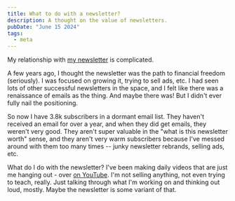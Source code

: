 ```yaml
---
title: What to do with a newsletter?
description: A thought on the value of newsletters.
pubDate: "June 15 2024"
tags:
  - meta
---
```


My relationship with [my newsletter](https://newsletter.7.dev) is complicated.

A few years ago, I thought the newsletter was the path to financial freedom (seriously). I was focused on growing it, trying to sell ads, etc. I had seen lots of other successful newsletters in the space, and I felt like there was a renaissance of emails as the thing. And maybe there was! But I didn't ever fully nail the positioning.

So now I have 3.8k subscribers in a dormant email list. They haven't received an email for over a year, and when they did get emails, they weren't very good. They aren't super valuable in the "what is this newsletter worth" sense, and they aren't very warm subscribers because I've messed around with them too many times -- junky newsletter rebrands, selling ads, etc.

What do I do with the newsletter? I've been making daily videos that are just me hanging out - over [on YouTube](https://kristianf.dev/youtube). I'm not selling anything, not even trying to teach, really. Just talking through what I'm working on and thinking out loud, mostly. Maybe the newsletter is some variant of that.
